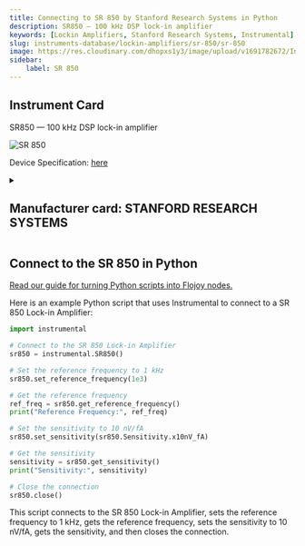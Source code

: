 ```yaml
---
title: Connecting to SR 850 by Stanford Research Systems in Python
description: SR850 — 100 kHz DSP lock-in amplifier
keywords: [Lockin Amplifiers, Stanford Research Systems, Instrumental] 
slug: instruments-database/lockin-amplifiers/sr-850/sr-850 
image: https://res.cloudinary.com/dhopxs1y3/image/upload/v1691782672/Instruments/Lockin%20Amplifiers/SR-850/SR-850.jpg
sidebar:
    label: SR 850 
---
```



## Instrument Card

SR850 — 100 kHz DSP lock-in amplifier


![SR 850](https://res.cloudinary.com/dhopxs1y3/image/upload/v1691782672/Instruments/Lockin%20Amplifiers/SR-850/SR-850.jpg)

Device Specification: [here](https://www.thinksrs.com/downloads/pdfs/catalog/SR850c.pdf)

<details style={{ marginTop: "15px"}}>
<summary><h2 style={{display:'inline'}}>Manufacturer card: STANFORD RESEARCH SYSTEMS</h2></summary>

![STANFORD RESEARCH SYSTEMS](https://res.cloudinary.com/dhopxs1y3/image/upload/v1692806206/Instruments/Vendor%20Logos/Stanford_Research.png)

Flexible rental terms for your short & long term projects. Choose from over 5000 models. Top quality electronic test equipment available for rent from over 80 top manufacturers

- Headquarters: USA
- Yearly Revenue (millions, USD): 20
- Vendor Website: [here](https://www.thinksrs.com)

</details>


<FeaturedInstrumentVideo category="LOCKIN_AMPLIFIERS" />

## Connect to the SR 850 in Python

[Read our guide for turning Python scripts into Flojoy nodes.](https://docs.flojoy.ai/contribution/blocks/custom-flojoy-block/)



<Tabs>
<TabItem value="Flojoy" label="Flojoy" className="flojoy-instrument-tabs">

<SectionsCard category="LOCKIN_AMPLIFIERS" manufacturer="Stanford Research Systems"></SectionsCard>

</TabItem>
<TabItem value="Instrumental" label="Instrumental">

Here is an example Python script that uses Instrumental to connect to a SR 850 Lock-in Amplifier:

```python
import instrumental

# Connect to the SR 850 Lock-in Amplifier
sr850 = instrumental.SR850()

# Set the reference frequency to 1 kHz
sr850.set_reference_frequency(1e3)

# Get the reference frequency
ref_freq = sr850.get_reference_frequency()
print("Reference Frequency:", ref_freq)

# Set the sensitivity to 10 nV/fA
sr850.set_sensitivity(sr850.Sensitivity.x10nV_fA)

# Get the sensitivity
sensitivity = sr850.get_sensitivity()
print("Sensitivity:", sensitivity)

# Close the connection
sr850.close()
```

This script connects to the SR 850 Lock-in Amplifier, sets the reference frequency to 1 kHz, gets the reference frequency, sets the sensitivity to 10 nV/fA, gets the sensitivity, and then closes the connection.

</TabItem>
</Tabs>